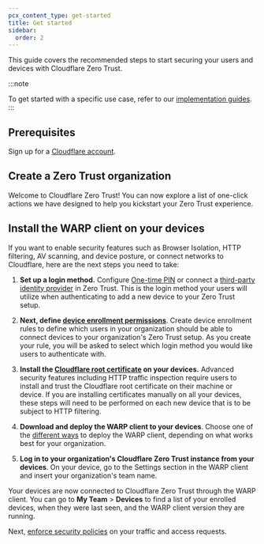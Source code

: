 ```yaml
---
pcx_content_type: get-started
title: Get started
sidebar:
  order: 2
---
```



This guide covers the recommended steps to start securing your users and devices with Cloudflare Zero Trust.

:::note

To get started with a specific use case, refer to our [implementation guides](/cloudflare-one/implementation-guides/).
:::

## Prerequisites

Sign up for a [Cloudflare account](https://dash.cloudflare.com/sign-up).

## Create a Zero Trust organization

<Render file="choose-team-name" product="cloudflare-one" />

Welcome to Cloudflare Zero Trust! You can now explore a list of one-click actions we have designed to help you kickstart your Zero Trust experience.

## Install the WARP client on your devices

If you want to enable security features such as Browser Isolation, HTTP filtering, AV scanning, and device posture, or connect networks to Cloudflare, here are the next steps you need to take:

1. **Set up a login method.** Configure [One-time PIN](/cloudflare-one/identity/one-time-pin/) or connect a [third-party identity provider](/cloudflare-one/identity/idp-integration/) in Zero Trust. This is the login method your users will utilize when authenticating to add a new device to your Zero Trust setup.

2. **Next, define [device enrollment permissions](/cloudflare-one/connections/connect-devices/warp/deployment/device-enrollment/)**. Create device enrollment rules to define which users in your organization should be able to connect devices to your organization's Zero Trust setup. As you create your rule, you will be asked to select which login method you would like users to authenticate with.

3. **Install the [Cloudflare root certificate](/cloudflare-one/connections/connect-devices/user-side-certificates/) on your devices.** Advanced security features including HTTP traffic inspection require users to install and trust the Cloudflare root certificate on their machine or device. If you are installing certificates manually on all your devices, these steps will need to be performed on each new device that is to be subject to HTTP filtering.

4. **Download and deploy the WARP client to your devices**. Choose one of the [different ways](/cloudflare-one/connections/connect-devices/warp/deployment/) to deploy the WARP client, depending on what works best for your organization.

5. **Log in to your organization's Cloudflare Zero Trust instance from your devices**. On your device, go to the Settings section in the WARP client and insert your organization's team name.

Your devices are now connected to Cloudflare Zero Trust through the WARP client. You can go to **My Team** > **Devices** to find a list of your enrolled devices, when they were last seen, and the WARP client version they are running.

Next, [enforce security policies](/cloudflare-one/policies/) on your traffic and access requests.
